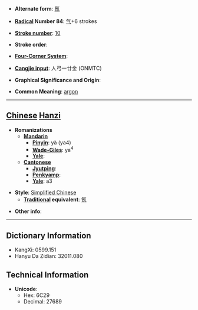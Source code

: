 * '''Alternate form''': [[氬]]

* '''[[Wiktionary:Chinese radical index| Radical]] Number 84''': [[Wiktionary:Chinese radical index 气|气]]+6 strokes

* '''[[Wiktionary:Chinese total strokes index|Stroke number]]''': [[Wiktionary:Chinese total strokes index 10|10]]

* '''Stroke order''': 

* '''[[Wiktionary:Chinese four corner index|Four-Corner System]]''': 

* '''[[Wiktionary:Chinese Cangjie index|Cangjie input]]''': 人弓一廿金 (ONMTC)

* '''Graphical Significance and Origin''': 

* '''Common Meaning''': [[argon]]

----

== [[Chinese]] [[Hanzi]] ==

* '''Romanizations'''
** '''[[Mandarin]]'''
*** '''[[Pinyin]]''': yà (ya4)
*** '''[[Wade-Giles]]''': ya<sup>4</sup>
*** '''[[Yale]]''': 
** '''[[Cantonese]]'''
*** '''[[Jyutping]]''':
*** '''[[Penkyamp]]''': 
*** '''[[Yale]]''': a3

* '''Style''': [[Simplified Chinese]] 
** '''[[Traditional Chinese|Traditional]] equivalent''': [[氬]]

* '''Other info''': 

----

== Dictionary Information ==

* KangXi: 0599.151
* Hanyu Da Zidian: 32011.080

== Technical Information ==

* '''Unicode''':
** Hex: 6C29
** Decimal: 27689